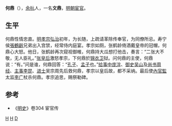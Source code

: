 '''何鼎'''（{{bd|？年||？年|catIdx=H}}），[[余杭|余杭]]人，一名'''文鼎'''，[[明朝|明朝]][[宦官|宦官]]。

== 生平 ==
何鼎性情忠直。[[明孝宗|明孝宗]][[弘治|弘治]]初年，为长随，上疏请革除传奉官，为同僚所忌。寿宁侯[[張鶴齡_(明朝)|張鶴齡]]兄弟出入宫禁，经常侍内庭宴。孝宗如厕，张鹤龄倚酒戴皇帝的冠帽，何鼎心大怒。他日，张鹤龄再次窥视御帷，何鼎持大瓜想打他击，奏言：“二张大不敬，无人臣礼。”[[孝成敬皇后|张皇后]]激怒孝宗，下何鼎於[[锦衣卫|锦衣卫]]狱。问何鼎的主使，何鼎说：“有。”问是谁，何鼎回答：“[[孔子|孔子]]、[[孟子|孟子]]也。”[[给事中|给事中]][[庞泮|庞泮]]、[[御史|御史]][[吴山|吴山]]及[[尚书|尚书]][[周经|周经]]、[[主事|主事]][[李昆_(明朝)|李昆]]、[[进士|进士]]吴宗周先后救何鼎，孝宗以皇后故，都不采纳。最后使[[內官監|內官監]]太监[[李廣_(明朝)|李广]]杖杀何鼎。孝宗追思，赐祭勒碑。

==参考==
*《[[明史|明史]]》卷304 宦官传
[[Category:明朝宦官|H]]
[[Category:余杭人|H]]
[[Category:何姓|D]]
